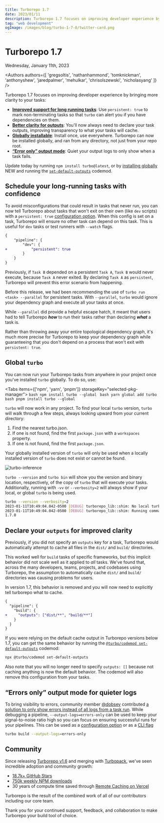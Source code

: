 ```yaml
---
title: Turborepo 1.7
date: 2023/01/11
description: Turborepo 1.7 focuses on improving developer experience by bringing more clarity to your tasks.
tag: "web development"
ogImage: /images/blog/turbo-1-7-0/twitter-card.png
---
```



# Turborepo 1.7


<Date>
  Wednesday, January 11th, 2023
</Date>

<Authors authors={[
  'gregsoltis',
  'nathanhammond',
  'tomknickman',
  'anthonyshew',
  'jaredpalmer',
  'mehulkar',
  'chrisolszewski',
  'nicholasyang'
]} />

Turborepo 1.7 focuses on improving developer experience by bringing more clarity to your tasks:

- [**Improved support for long running tasks**](#schedule-your-long-running-tasks-with-confidence): Use `persistent: true` to mark non-terminating tasks so that `turbo` can alert you if you have dependencies on them.
- [**Better clarity for outputs**](#declare-your-outputs-for-improved-clarity): You'll now always need to declare your task outputs, improving transparency to what your tasks will cache.
- [**Globally installable**](#global-turbo): Install once, use everywhere. Turborepo can now be installed globally, and ran from any directory, not just from your repo root.
- [**“Error only” output mode**](#error-only-output-mode-for-quieter-logs): Quiet your output logs to only show when a task fails.

Update today by running `npm install turbo@latest`, or by [installing globally](#global-turbo) <Badge>NEW</Badge> and running the [`set-default-outputs`](/repo/docs/reference/codemods#set-default-outputs) codemod.

## Schedule your long-running tasks with confidence

To avoid misconfigurations that could result in tasks that never run, you can now tell Turborepo about tasks that won't exit on their own (like `dev` scripts) with a `persistent: true` [configuration option](/repo/docs/reference/configuration#persistent). When this config is set on a task, Turborepo will ensure no other task can depend on this task. This is useful for `dev` tasks or test runners with `--watch` flags.

```diff
{
	"pipeline": {
		"dev": {
+			"persistent": true
		}
	}
}
```

Previously, if `Task B` depended on a persistent `Task A`, `Task B` would never execute, because `Task A` never exited. By declaring `Task A` as `persistent`, Turborepo will prevent this error scenario from happening.

Before this release, we had been recommending the use of `turbo run <task> --parallel` for persistent tasks. With `--parallel`, `turbo` would ignore your dependency graph and execute all your tasks at once.

While `--parallel` did provide a helpful escape hatch, it meant that users had to tell Turborepo **_how_** to run their tasks rather than declaring **_what_** a task is.

Rather than throwing away your entire topological dependency graph, it's much more precise for Turborepo to keep your dependency graph while guaranteeing that you don't depend on a process that won't exit with `persistent: true`.

## Global `turbo`

You can now run your Turborepo tasks from anywhere in your project once you've installed `turbo` globally. To do so, use:

<Tabs items={['npm', 'yarn', 'pnpm']} storageKey="selected-pkg-manager">
  <Tab>
    ```bash
    npm install turbo --global
    ```
  </Tab>
  <Tab>
    ```bash
    yarn global add turbo
    ```
  </Tab>
  <Tab>
    ```bash
    pnpm install turbo --global
    ```
  </Tab>
</Tabs>

`turbo` will now work in any project. To find your local `turbo` version, `turbo` will walk through a few steps, always looking upward from your current directory:

1. Find the nearest turbo.json.
2. If one is not found, find the first `package.json` with a `workspaces` property.
3. If one is not found, find the first `package.json`.

Your globally installed version of `turbo` will only be used when a locally installed version of `turbo` does not exist or cannot be found.

![turbo-inference](/images/blog/turbo-1-7-0/turbo-inference.png)

`turbo --version` and `turbo bin` will show you the version and binary location, respectively, of the copy of `turbo` that will execute your tasks.
Additionally, running with `-vv` or `--verbosity=2` will always show if your local, or global `turbo` is being used.

```bash
turbo --version --verbosity=2
2023-01-11T10:49:04.042-0500 [DEBUG] turborepo_lib::shim: No local turbo binary found at: /Users/knickman/Developer/vercel/my-awesome-monorepo/node_modules/.bin/turbo
2023-01-11T10:49:04.042-0500 [DEBUG] turborepo_lib::shim: Running command as global turbo
1.7.0
```

## Declare your `outputs` for improved clarity

Previously, if you did not specify an `outputs` key for a task, Turborepo would automatically attempt to cache all files in the `dist/` and `build/` directories.

This worked well for `build` tasks of specific frameworks, but this implicit behavior did not scale well as it applied to _all_ tasks. We've found that, across the many developers, teams, projects, and codebases using Turborepo, the assumption to automatically cache `dist/` and `build/` directories was causing problems for users.

In version 1.7, this behavior is removed and you will now need to explicitly tell turborepo what to cache.

```diff
{
  "pipeline": {
    "build": {
+     "outputs": ["dist/**", "build/**"]
    }
  }
}
```

If you were relying on the default cache output in Turborepo versions below 1.7, you can get the same behavior by running the [`@turbo/codemod set-default-outputs`](/repo/docs/reference/codemods#set-default-outputs) codemod:

```bash
npx @turbo/codemod set-default-outputs
```

Also note that you will no longer need to specify `outputs: []` because not caching anything is now the default behavior. The codemod will also remove this configuration from your tasks.

## “Errors only” output mode for quieter logs

To bring visibility to errors, community member [@dobsev](https://github.com/dobesv) contributed [a solution to only show errors instead of all logs from a task run](https://github.com/vercel/turbo/pull/2588). While debugging a pipeline, `--output-logs=errors-only` can be used to keep your signal-to-noise ratio high so you can focus on ensuring successful runs for your pipelines.
This can be used as a [configuration option](/repo/docs/reference/configuration#outputmode) or as a [CLI flag](/repo/docs/reference/command-line-reference#--output-logs)

```bash
turbo build --output-logs=errors-only
```

## Community

Since releasing [Turborepo v1.6](/blog/turbo-1-6-0) and merging with [Turbopack](https://turbo.build/pack), we've seen incredible adoption and community growth:

- [18.7k+ GitHub Stars](https://github.com/vercel/turbo)
- [750k weekly NPM downloads](https://www.npmjs.com/package/turbo)
- 30 years of compute time saved through [Remote Caching on Vercel](https://vercel.com/docs/concepts/monorepos/remote-caching)

Turborepo is the result of the combined work of all of our contributors including our core team.

Thank you for your continued support, feedback, and collaboration to make Turborepo your build tool of choice.
